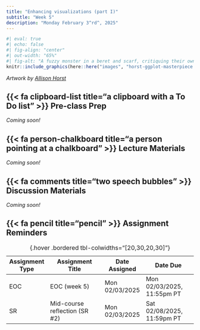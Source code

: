 ```yaml
---
title: "Enhancing visualizations (part I)"
subtitle: "Week 5"
description: "Monday February 3^rd^, 2025"
---
```


```r
#| eval: true 
#| echo: false
#| fig-align: "center"
#| out-width: "65%" 
#| fig-alt: "A fuzzy monster in a beret and scarf, critiquing their own column graph on a canvas in front of them while other assistant monsters (also in berets) carry over boxes full of elements that can be used to customize a graph (like themes and geometric shapes). In the background is a wall with framed data visualizations. Stylized text reads 'ggplot2: build a data masterpiece.'"
knitr::include_graphics(here::here("images", "horst-ggplot-masterpiece.png"))
```

:::{.gray-text .center-text}
*Artwork by [Allison Horst](https://allisonhorst.com/){target="_blank"}*
:::

## {{< fa clipboard-list title="a clipboard with a To Do list" >}} Pre-class Prep {#pre-class-prep}

*Coming soon!*

<!-- Please be sure to complete the following before class: -->

<!-- ### A. Install required packages -->

<!-- ```{r} -->
<!-- #| eval: false -->
<!-- #| echo: true -->
<!-- #| code-line-numbers: false -->
<!-- install.packages("paletteer") # a comprehensive collection of color palettes in R using a common interface -->
<!-- install.packages("viridis") # Colorblind-Friendly Color Maps for R -->
<!-- install.packages("RColorBrewer") # ColorBrewer Palettes -->
<!-- install.packages("tigris") # for downloading and using Census TIGER/Line shapefiles in R -->
<!-- ``` -->

<!-- ### B. Download data -->

<!-- - [County-level precipitation data (Jan 2019 - Dec 2023) for the contiguous U.S](https://www.ncei.noaa.gov/access/monitoring/climate-at-a-glance/county/mapping/110/pcp/202312/60/value), made available by [NOAA National Centers for Environmental Information (NCEI)](https://www.ncei.noaa.gov/) (the download buttons are located just beneath the rendered map -- **choose the CSV option**) -->
<!--   - rename the data file as `county-jan19-dec23-precip.csv` and save it to your class repo at the file path: `EDS-240-class-examples/week5/data/county-jan19-dec23-precip.csv` -->

<!-- ### C. Install Google Chrome extensions (optional, but recommended) -->

<!-- I'll be using both of these (really wonderful and easy-to-use) tools during lecture and encourage you to install them! -->

<!-- 1. **[Let's get color blind](https://chromewebstore.google.com/detail/lets-get-color-blind/bkdgdianpkfahpkmphgehigalpighjck)**: simulates different color deficiencies in the browser -->
<!-- 2. **[Grayscale the Web](https://chromewebstore.google.com/detail/grayscale-the-web-save-si/mblmpdpfppogibmoobibfannckeeleag)**: turn specific sites or tabs grayscale -->
<!-- 3. **[ColorPick Eyedropper](https://chromewebstore.google.com/detail/colorpick-eyedropper/ohcpnigalekghcmgcdcenkpelffpdolg)**: a browser-based color chooser tool (I recommended that you install this for week 3 discussion, so you may already have it!) -->


<!-- ~DID NOT USE THIS IN 2024 BUT KEEPING JUST IN CASE~ -->
<!-- ### Review data wrangling code  -->

<!-- In lecture 5.2, we'll be building a choropleth map to visualize county-level precipitation data across the contiguous U.S. To do so, we need to join our precipitation data (which you can download [above](https://samanthacsik.github.io/EDS-240-data-viz/course-materials/week5.html#download-data)) with spatial data, which we'll access via the [`{maps}` package](https://cran.r-project.org/web/packages/maps/index.html). Joining these two data sets requires a fair amount of cleaning (namely, ensuring county names match).  -->

<!-- Please review the background information about our precipitation data on [slide 65](https://samanthacsik.github.io/EDS-240-data-viz/slides/week5.1-colors-slides.html#/data) *and* walk through the data wrangling code on [slide 66](https://samanthacsik.github.io/EDS-240-data-viz/slides/week5.1-colors-slides.html#/data-wrangling) ahead of class. Come prepared with any questions you may have about the code -- we'll set aside ~10 minutes to discuss before jumping into building our data visualization. -->

## {{< fa person-chalkboard title="a person pointing at a chalkboard" >}} Lecture Materials {#lecture-materials}

*Coming soon!*

<!-- Week 5 instruction is broken down into three lessons: -->

<!-- ::: {.grid} -->

<!-- ::: {.g-col-12 .g-col-md-4} -->
<!-- ::: {.center-text} -->
<!-- [**What makes a good viz?**]{.teal-text .body-text-m} -->

<!-- [{{< fa person-chalkboard title="A person motioning at a chalkboard" >}} lecture 5.1 slides](lecture-slides/week5.1-good-viz-slides.qmd){.btn role="button" target="_blank"}  -->
<!-- ::: -->
<!-- ::: -->

<!-- ::: {.g-col-12 .g-col-md-4} -->
<!-- ::: {.center-text} -->
<!-- [**Colors**]{.teal-text .body-text-m} -->

<!-- [{{< fa person-chalkboard title="A person motioning at a chalkboard" >}} lecture 5.2 slides](lecture-slides/week5.2-colors-slides.qmd){.btn role="button" target="_blank"}  -->
<!-- ::: -->
<!-- ::: -->

<!-- ::: {.g-col-12 .g-col-md-4} -->
<!-- ::: {.center-text} -->
<!-- [**Colors & Choropleths**]{.teal-text .body-text-m} -->

<!-- [{{< fa person-chalkboard title="A person motioning at a chalkboard" >}} lecture 5.3 slides](lecture-slides/week5.3-choropleth.qmd){.btn role="button" target="_blank"}  -->
<!-- ::: -->
<!-- ::: -->

<!-- ::: -->

## {{< fa comments title="two speech bubbles" >}} Discussion Materials {#discussion-materials}

*Coming soon!*

<!-- This week, you'll be prepping a data visualization using the data you found / wrangled as part of your final project (HW #4). This does not need to be a polished viz, but should focus on clarity of message. You'll be discussing each others' visualizations and commenting on what the main takeaways are (ideally, you'll walk away with the same message as intended by the plot-creator!). Please complete the following ahead of section: -->

<!-- 1. choose a well-thought out question that you'd like to answer with your selected data set(s)  -->
<!-- 2. hand-draw a plot that you want to create (this can be an important first step before even touching any code) -->
<!-- 3. turn your hand-drawn plot into a ggplot in R! -->
<!-- 4. send both your hand-drawn plot *and* your resulting ggplot to Sevan via DM (Slack) by Tuesday (2/6) evening -->

## {{< fa pencil title="pencil" >}} Assignment Reminders {#assignment-reminders}

| Assignment Type | Assignment Title               | Date Assigned  | Date Due                   |
|-----------------|--------------------------------|----------------|----------------------------|
| EOC             | EOC (week 5)                   | Mon 02/03/2025 | Mon 02/03/2025, 11:55pm PT |
| SR              | Mid-course reflection (SR #2)  | Mon 02/03/2025 | Sat 02/08/2025, 11:59pm PT |
: {.hover .bordered tbl-colwidths="[20,30,20,30]"}

<!-- | Assignment Type | Assignment Title                                               | Date Assigned  | Date Due                   | -->
<!-- |-----------------|----------------------------------------------------------------|----------------|----------------------------| -->
<!-- | EOC             | [EOC (week 5)](https://forms.gle/s7NGALzHPbfcy8JC9)            | Mon 02/03/2025 | Mon 02/03/2025, 11:55pm PT | -->
<!-- | SR              | [Mid-course reflection (SR #2)](assignments/SR2-midcourse.qmd) | Mon 02/03/2025 | Sat 02/08/2025, 11:59pm PT | -->
<!-- : {.hover .bordered tbl-colwidths="[20,30,20,30]"} -->
